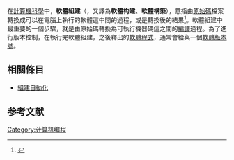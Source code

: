 
{{专家|软件}}
{{noteTA|
G1=IT
}}
在[[計算機科學|計算機科學]]中，'''軟體組建'''（{{lang-en|Software build}}，又譯為'''軟體构建'''、'''軟體構築'''），意指由[[原始碼|原始碼]]檔案轉換成可以在電腦上執行的軟體這中間的過程，或是轉換後的結果<ref>{{Cite web|url=https://www.techopedia.com/definition/3759/build|title=What is Build?|last=|first=|date=|website=Techopedia|language=en|archive-url=https://web.archive.org/web/20210122033707/https://www.techopedia.com/definition/3759/build|archive-date=2021-01-22|access-date=2021-02-17|dead-url=no}}</ref>。軟體組建中最重要的一個步驟，就是由原始碼轉換為可執行機器碼這之間的[[編譯|編譯]]過程。為了進行版本控制，在執行完軟體組建，之後釋出的[[軟體|軟體]][[程式|程式]]，通常會給與一個[[軟體版本號|軟體版本號]]。

==相關條目==
*[[組建自動化|組建自動化]]

==参考文献==
{{reflist}}
{{Software-stub}}
{{DEFAULTSORT:Build}}
[[Category:计算机编程|Category:计算机编程]]